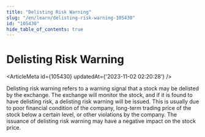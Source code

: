 ```yaml
---
title: "Delisting Risk Warning"
slug: "/en/learn/delisting-risk-warning-105430"
id: "105430"
hide_table_of_contents: true
---
```



# Delisting Risk Warning

<ArticleMeta id={105430} updatedAt={'2023-11-02 02:20:28'} />
<div className='border-solid border-b border-t-0 my-4 border-[var(--ifm-color-gray-300)]' />

Delisting risk warning refers to a warning signal that a stock may be delisted by the exchange. The exchange will monitor the stock, and if it is found to have delisting risk, a delisting risk warning will be issued. This is usually due to poor financial condition of the company, long-term trading price of the stock below a certain level, or other violations by the company. The issuance of delisting risk warning may have a negative impact on the stock price.

